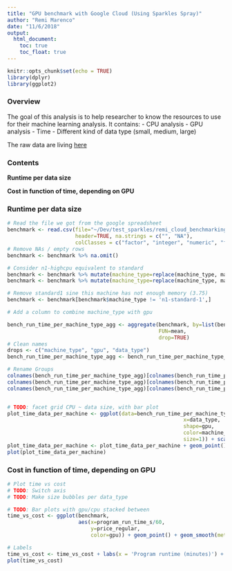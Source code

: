 ```yaml
---
title: "GPU benchmark with Google Cloud (Using Sparkles Spray)"
author: "Remi Marenco"
date: "11/6/2018"
output:
  html_document:
    toc: true
    toc_float: true
---
```


```r
knitr::opts_chunk$set(echo = TRUE)
library(dplyr)
library(ggplot2)
```

### Overview

The goal of this analysis is to help researcher to know the resources to use for their machine learning
analysis.
It contains:
- CPU analysis
- GPU analysis
- Time
- Different kind of data type (small, medium, large)

The raw data are living [here]( https://docs.google.com/spreadsheets/d/1ctvK6JM-jaFBDgN8oY4n1Nj86OpvlMoGVBsR-Sk0t90/edit?usp=sharing)


### Contents
**Runtime per data size**

**Cost in function of time, depending on GPU**

### Runtime per data size

```r
# Read the file we got from the google spreadsheet
benchmark <- read.csv(file="~/Dev/test_sparkles/remi_cloud_benchmarking/Benchmarking MOA Prediction Cloud - Data_to_process.csv",
                      header=TRUE, na.strings = c("", "NA"),
                      colClasses = c("factor", "integer", "numeric", "factor", "numeric", "factor", "numeric", "numeric"))
# Remove NAs / empty rows
benchmark <- benchmark %>% na.omit()

# Consider n1-highcpu equivalent to standard
benchmark <- benchmark %>% mutate(machine_type=replace(machine_type, machine_type=='n1-highcpu-2', 'n1-standard-2')) %>% as.data.frame()
benchmark <- benchmark %>% mutate(machine_type=replace(machine_type, machine_type=='n1-highcpu-8', 'n1-standard-8')) %>% as.data.frame()

# Remove standard1 sine this machine has not enough memory (3.75)
benchmark <- benchmark[benchmark$machine_type != 'n1-standard-1',]

# Add a column to combine machine_type with gpu

bench_run_time_per_machine_type_agg <- aggregate(benchmark, by=list(benchmark$machine_type, benchmark$gpu, benchmark$data_type),
                                                 FUN=mean,
                                                 drop=TRUE)
# Clean names
drops <- c("machine_type", "gpu", "data_type")
bench_run_time_per_machine_type_agg <- bench_run_time_per_machine_type_agg[, !(names(bench_run_time_per_machine_type_agg) %in% drops)]

# Rename Groups
colnames(bench_run_time_per_machine_type_agg)[colnames(bench_run_time_per_machine_type_agg)=="Group.1"] <- "machine_type"
colnames(bench_run_time_per_machine_type_agg)[colnames(bench_run_time_per_machine_type_agg)=="Group.2"] <- "gpu"
colnames(bench_run_time_per_machine_type_agg)[colnames(bench_run_time_per_machine_type_agg)=="Group.3"] <- "data_type"


# TODO: facet grid CPU ~ data size, with bar plot
plot_time_data_per_machine <- ggplot(data=bench_run_time_per_machine_type_agg, aes(y=log2(program_run_time_s/60),
                                                         x=data_type,
                                                         shape=gpu,
                                                         color=machine_type,
                                                         size=1)) + scale_size(guide = 'none')
plot_time_data_per_machine <- plot_time_data_per_machine + geom_point() + labs(x = 'Data size') + labs(y = 'Program runtime (log2 minutes)')
plot(plot_time_data_per_machine)
```

### Cost in function of time, depending on GPU

```r
# Plot time vs cost
# TODO: Switch axis
# TODO: Make size bubbles per data_type

# TODO: Bar plots with gpu/cpu stacked between
time_vs_cost <- ggplot(benchmark,
                       aes(x=program_run_time_s/60,
                           y=price_regular,
                           color=gpu)) + geom_point() + geom_smooth(method=lm)

# Labels
time_vs_cost <- time_vs_cost + labs(x = 'Program runtime (minutes)') + labs(y = 'Regular price ($)')
plot(time_vs_cost)
```
